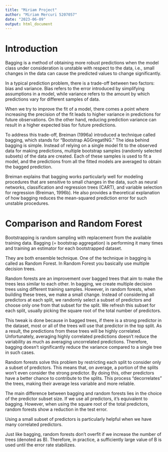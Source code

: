 ```yaml
---
title: "Miriam Project"
author: "Miriam Mercuri 5207057"
date: "2023-06-09"
output: html_document
---
```

# Introduction

Bagging is a method of obtaining more robust predictions when the model class under consideration is unstable with respect to the data, i.e., small changes in the data can cause the predicted values to change significantly.

In a typical prediction problem, there is a trade-off between two factors: bias and variance. Bias refers to the error introduced by simplifying assumptions in a model, while variance refers to the amount by which predictions vary for different samples of data.

When we try to improve the fit of a model, there comes a point where increasing the precision of the fit leads to higher variance in predictions for future observations. On the other hand, reducing prediction variance can result in a higher expected bias for future predictions.

To address this trade-off, Breiman (1996a) introduced a technique called bagging, which stands for "Bootstrap AGGregatING." The idea behind bagging is simple. Instead of relying on a single model fit to the observed data for making predictions, multiple bootstrap samples (randomly selected subsets) of the data are created. Each of these samples is used to fit a model, and the predictions from all the fitted models are averaged to obtain the bagged prediction.

Breiman explains that bagging works particularly well for modeling procedures that are sensitive to small changes in the data, such as neural networks, classification and regression trees (CART), and variable selection for regression (Breiman, 1996b). He also provides a theoretical explanation of how bagging reduces the mean-squared prediction error for such unstable procedures.

# Comparison and Random Forest 
Bootstrapping is random sampling with replacement from the available training data. Bagging (= bootstrap aggregation) is performing it many times and training an estimator for each bootstrapped dataset.

They are both ensemble technique.
One of the technique in bagging is called as Random Forest. In Random Forest you basically use multiple decision trees.

Random forests are an improvement over bagged trees that aim to make the trees less similar to each other. In bagging, we create multiple decision trees using different training samples. However, in random forests, when building these trees, we make a small change. Instead of considering all predictors at each split, we randomly select a subset of predictors and choose only one from that subset for the split. We refresh this subset for each split, usually picking the square root of the total number of predictors.

This tweak is done because in bagged trees, if there is a strong predictor in the dataset, most or all of the trees will use that predictor in the top split. As a result, the predictions from these trees will be highly correlated. Unfortunately, averaging highly correlated predictions doesn't reduce the variability as much as averaging uncorrelated predictions. Therefore, bagging doesn't significantly reduce the variance compared to a single tree in such cases.

Random forests solve this problem by restricting each split to consider only a subset of predictors. This means that, on average, a portion of the splits won't even consider the strong predictor. By doing this, other predictors have a better chance to contribute to the splits. This process "decorrelates" the trees, making their average less variable and more reliable.

The main difference between bagging and random forests lies in the choice of the predictor subset size. If we use all predictors, it's equivalent to bagging. However, when using the square root of the total predictors, random forests show a reduction in the test error.

Using a small subset of predictors is particularly helpful when we have many correlated predictors. 

Just like bagging, random forests don't overfit if we increase the number of trees (denoted as B). Therefore, in practice, a sufficiently large value of B is used until the error rate stabilizes.


























